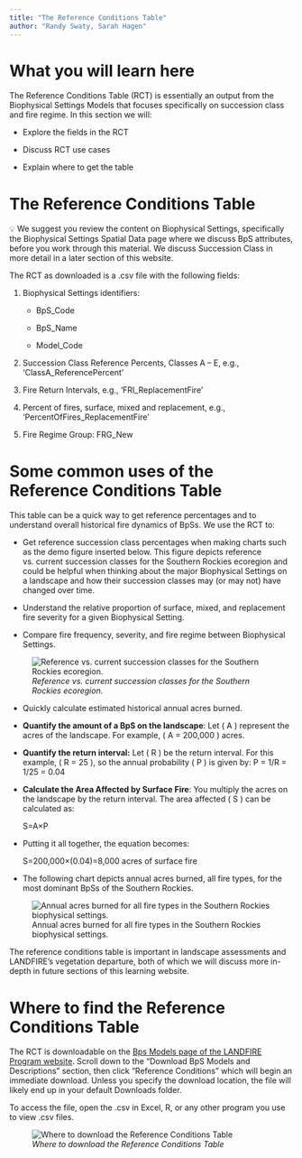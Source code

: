 ```yaml
---
title: "The Reference Conditions Table"
author: "Randy Swaty, Sarah Hagen"
---
```


# What you will learn here

The Reference Conditions Table (RCT) is essentially an output from the Biophysical Settings Models that focuses specifically on succession class and fire regime. In this section we will:

-   Explore the fields in the RCT

-   Discuss RCT use cases

-   Explain where to get the table

# The Reference Conditions Table

:::callout-note
💡 We suggest you review the content on Biophysical Settings, specifically the Biophysical Settings Spatial Data page where we discuss BpS attributes, before you work through this material. We discuss Succession Class in more detail in a later section of this website.
:::

The RCT as downloaded is a .csv file with the following fields:

1.  Biophysical Settings identifiers:

    -   BpS_Code

    -   BpS_Name

    -   Model_Code

2.  Succession Class Reference Percents, Classes A – E, e.g., ‘ClassA_ReferencePercent’

3.  Fire Return Intervals, e.g., ‘FRI_ReplacementFire’

4.  Percent of fires, surface, mixed and replacement, e.g., ‘PercentOfFires_ReplacementFire’

5.  Fire Regime Group: FRG_New

# Some common uses of the Reference Conditions Table

This table can be a quick way to get reference percentages and to understand overall historical fire dynamics of BpSs. We use the RCT to:

-   Get reference succession class percentages when making charts such as the demo figure inserted below. This figure depicts reference vs. current succession classes for the Southern Rockies ecoregion and could be helpful when thinking about the major Biophysical Settings on a landscape and how their succession classes may (or may not) have changed over time.

-   Understand the relative proportion of surface, mixed, and replacement fire severity for a given Biophysical Setting.

-   Compare fire frequency, severity, and fire regime between Biophysical Settings.

![*Reference vs. current succession classes for the Southern Rockies ecoregion.*](images/RCT_ReferencePercents.png){fig-alt="Six separate bar charts showing Succession classes (A, B, C, D, E, UN, UE, Agriculture, Developed) on the Y axis and present and past amounts of each class on the x axis. These charts analyze six different Biophysical Settings to compare past and current successional classes on this landscape."}

-   Quickly calculate estimated historical annual acres burned.

-   **Quantify the amount of a BpS on the landscape**: Let ( A ) represent the acres of the landscape. For example, ( A = 200,000 ) acres.

-   **Quantify the return interval:** Let ( R ) be the return interval. For this example, ( R = 25 ), so the annual probability ( P ) is given by: P = 1/R = 1/25 = 0.04

-   **Calculate the Area Affected by Surface Fire**: You multiply the acres on the landscape by the return interval. The area affected ( S ) can be calculated as:

    S=A×P

-   Putting it all together, the equation becomes:

    S=200,000×(0.04)=8,000 acres of surface fire

-   The following chart depicts annual acres burned, all fire types, for the most dominant BpSs of the Southern Rockies.

       
![Annual acres burned for all fire types in the Southern Rockies biophysical settings.](images/RCT_AcresBurned.png)


The reference conditions table is important in landscape assessments and LANDFIRE’s vegetation departure, both of which we will discuss more in-depth in future sections of this learning website.

# Where to find the Reference Conditions Table

The RCT is downloadable on the [Bps Models page of the LANDFIRE Program website](https://landfire.gov/vegetation/bps-models). Scroll down to the “Download BpS Models and Descriptions” section, then click “Reference Conditions” which will begin an immediate download. Unless you specify the download location, the file will likely end up in your default Downloads folder.

To access the file, open the .csv in Excel, R, or any other program you use to view .csv files.

![*Where to download the Reference Conditions Table*](images/RCT_Download.bmp){fig-alt="The LANDFIRE Program website showing arrows pointing to Reference Conditions under \"Revised CONUS and Hawaii\" and \"Original Alaska\" beneath the Download Bps Models and Descriptions heading."}
